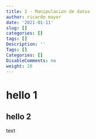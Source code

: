 ```yaml
---
title: 2 - Manipulación de datos
author: ricardo mayer
date: '2021-01-11'
slug: []
categories: []
tags: []
Description: ''
Tags: []
Categories: []
DisableComments: no
weight: 20
---
```


# hello 1

## hello 2

text

